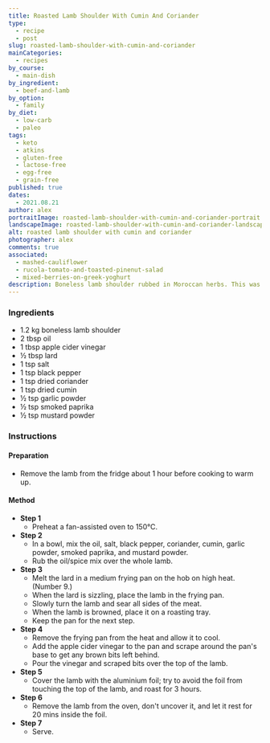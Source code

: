 ```yaml
---
title: Roasted Lamb Shoulder With Cumin And Coriander
type:
  - recipe
  - post
slug: roasted-lamb-shoulder-with-cumin-and-coriander
mainCategories:
  - recipes
by_course:
  - main-dish
by_ingredient:
  - beef-and-lamb
by_option:
  - family
by_diet:
  - low-carb
  - paleo
tags:
  - keto
  - atkins
  - gluten-free
  - lactose-free
  - egg-free
  - grain-free
published: true
dates:
  - 2021.08.21
author: alex
portraitImage: roasted-lamb-shoulder-with-cumin-and-coriander-portrait.png
landscapeImage: roasted-lamb-shoulder-with-cumin-and-coriander-landscape.png
alt: roasted lamb shoulder with cumin and coriander
photographer: alex
comments: true
associated:
  - mashed-cauliflower
  - rucola-tomato-and-toasted-pinenut-salad
  - mixed-berries-on-greek-yoghurt
description: Boneless lamb shoulder rubbed in Moroccan herbs. This was nice enough as a change although we preferred the classic garlic, rosemary herb combo.
---
```


<Ingredients>

### Ingredients

- 1.2 kg boneless lamb shoulder
- 2 tbsp oil
- 1 tbsp apple cider vinegar
- ½ tbsp lard
- 1 tsp salt
- 1 tsp black pepper
- 1 tsp dried coriander
- 1 tsp dried cumin
- ½ tsp garlic powder
- ½ tsp smoked paprika
- ½ tsp mustard powder

</Ingredients>

<Instructions>

### Instructions

#### Preparation

- Remove the lamb from the fridge about 1 hour before cooking to warm up.

#### Method

- **Step 1**
  - Preheat a fan-assisted oven to 150°C.
- **Step 2**
  - In a bowl, mix the oil, salt, black pepper, coriander, cumin, garlic powder, smoked paprika, and mustard powder.
  - Rub the oil/spice mix over the whole lamb.
- **Step 3**
  - Melt the lard in a medium frying pan on the hob on high heat. (Number 9.)
  - When the lard is sizzling, place the lamb in the frying pan.
  - Slowly turn the lamb and sear all sides of the meat.
  - When the lamb is browned, place it on a roasting tray.
  - Keep the pan for the next step.
- **Step 4**
  - Remove the frying pan from the heat and allow it to cool.
  - Add the apple cider vinegar to the pan and scrape around the pan's base to get any brown bits left behind.
  - Pour the vinegar and scraped bits over the top of the lamb.
- **Step 5**
  - Cover the lamb with the aluminium foil; try to avoid the foil from touching the top of the lamb, and roast for 3 hours.
- **Step 6**
  - Remove the lamb from the oven, don't uncover it, and let it rest for 20 mins inside the foil.
- **Step 7**
  - Serve.

</Instructions>
